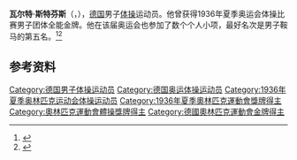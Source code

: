 {{NoteTA|G1=Sports}}
'''瓦尔特·斯特芬斯'''（{{lang-de|Walter Steffens}}，{{bd|1908年|12月26日|2006年|8月23日}}），[[德国|德国]]男子[[体操|体操]]运动员。他曾获得1936年夏季奥运会体操比赛男子团体全能金牌。他在该届奥运会也参加了数个个人小项，最好名次是男子鞍马的第五名。<ref>{{Cite web|title=Walter STEFFENS|url=https://www.olympic.org/walter-steffens|accessdate=2021-03-21|work=International Olympic Committee|archive-date=2016-10-07|archive-url=https://web.archive.org/web/20161007100209/https://www.olympic.org/walter-steffens|dead-url=no}}</ref><ref>{{cite web|url=https://www.sports-reference.com/olympics/athletes/st/walter-steffens-1.html|title=Walter Steffens|work=Sport Reference|accessdate=2021-03-23|archiveurl=https://web.archive.org/web/20200417222219/https://www.sports-reference.com/olympics/athletes/st/walter-steffens-1.html|archivedate=2020-04-17}}</ref>

== 参考资料 ==
{{reflist}}

{{奥林匹克运动会体操比赛男子团体全能冠军|1936}}

{{Authority control}}
{{DEFAULTSORT:Steffens, Walter}}
[[Category:德国男子体操运动员|Category:德国男子体操运动员]]
[[Category:德国奥运体操运动员|Category:德国奥运体操运动员]]
[[Category:1936年夏季奥林匹克运动会体操运动员|Category:1936年夏季奥林匹克运动会体操运动员]]
[[Category:1936年夏季奧林匹克運動會獎牌得主|Category:1936年夏季奧林匹克運動會獎牌得主]]
[[Category:奧林匹克運動會體操獎牌得主|Category:奧林匹克運動會體操獎牌得主]]
[[Category:德國奧林匹克運動會金牌得主|Category:德國奧林匹克運動會金牌得主]]